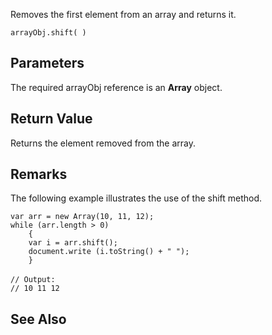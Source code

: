 Removes the first element from an array and returns it.

 arrayObj.shift( )

==Parameters==
The required arrayObj reference is an '''Array''' object.


==Return Value==
Returns the element removed from the array.


==Remarks==
The following example illustrates the use of the shift method.

 var arr = new Array(10, 11, 12);
 while (arr.length &gt; 0)
     {
     var i = arr.shift();
     document.write (i.toString() + " ");
     }
 
 // Output: 
 // 10 11 12

==See Also==

              

